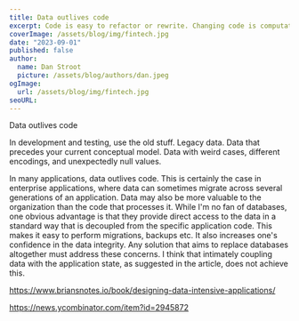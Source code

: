 ```yaml
---
title: Data outlives code
excerpt: Code is easy to refactor or rewrite. Changing code is computationally inexpensive. Not true with data. Data outliving code is a good problem to have, usually reserved for successful companies..
coverImage: /assets/blog/img/fintech.jpg
date: "2023-09-01"
published: false
author:
  name: Dan Stroot
  picture: /assets/blog/authors/dan.jpeg
ogImage:
  url: /assets/blog/img/fintech.jpg
seoURL:
---
```


Data outlives code

In development and testing, use the old stuff. Legacy data. Data that precedes your current conceptual model. Data with weird cases, different encodings, and unexpectedly null values.

In many applications, data outlives code. This is certainly the case in enterprise applications, where data can sometimes migrate across several generations of an application. Data may also be more valuable to the organization than the code that processes it.
While I'm no fan of databases, one obvious advantage is that they provide direct access to the data in a standard way that is decoupled from the specific application code. This makes it easy to perform migrations, backups etc. It also increases one's confidence in the data integrity. Any solution that aims to replace databases altogether must address these concerns. I think that intimately coupling data with the application state, as suggested in the article, does not achieve this.

https://www.briansnotes.io/book/designing-data-intensive-applications/

https://news.ycombinator.com/item?id=2945872
